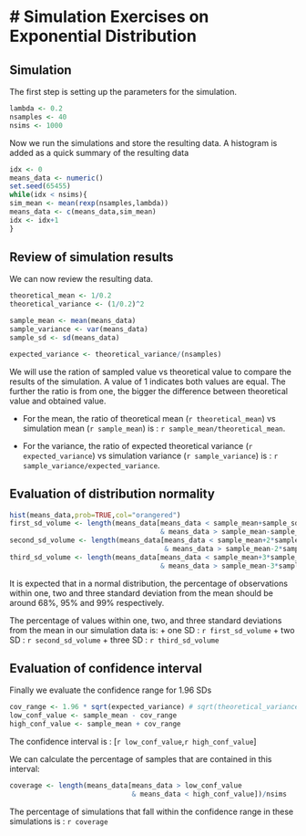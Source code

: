 # Simulation Exercises on Exponential Distribution
========================================================

## Simulation

The first step is setting up the parameters for the simulation.
```r
lambda <- 0.2
nsamples <- 40
nsims <- 1000
```

Now we run the simulations and store the resulting data.
A histogram is added as a quick summary of the resulting data
```r
idx <- 0
means_data <- numeric()
set.seed(65455)
while(idx < nsims){
sim_mean <- mean(rexp(nsamples,lambda))
means_data <- c(means_data,sim_mean)
idx <- idx+1
}
```

## Review of simulation results

We can now review the resulting data.
```r
theoretical_mean <- 1/0.2
theoretical_variance <- (1/0.2)^2

sample_mean <- mean(means_data)
sample_variance <- var(means_data)
sample_sd <- sd(means_data)

expected_variance <- theoretical_variance/(nsamples)
```

We will use the ration of sampled value vs theoretical value to compare the results of the simulation.
A value of 1 indicates both values are equal. The further the ratio is from one, the bigger the difference between theoretical value and obtained value.

+ For the mean, the ratio of theoretical mean (`r theoretical_mean`) vs simulation mean (`r sample_mean`) is : `r sample_mean/theoretical_mean`.


+ For the variance, the ratio of expected theoretical variance (`r expected_variance`) vs simulation variance (`r sample_variance`) is : `r sample_variance/expected_variance`.

## Evaluation of distribution normality

```r
hist(means_data,prob=TRUE,col="orangered")
first_sd_volume <- length(means_data[means_data < sample_mean+sample_sd 
                                     & means_data > sample_mean-sample_sd])/nsims
second_sd_volume <- length(means_data[means_data < sample_mean+2*sample_sd 
                                      & means_data > sample_mean-2*sample_sd])/nsims
third_sd_volume <- length(means_data[means_data < sample_mean+3*sample_sd 
                                     & means_data > sample_mean-3*sample_sd])/nsims
```

It is expected that in a normal distribution, the percentage of observations within one, two and three standard deviation from the mean should be around 68%, 95% and 99% respectively.

The percentage of values within one, two, and three standard deviations from the mean in our simulation data is:
+ one SD : `r first_sd_volume`
+ two SD : `r second_sd_volume`
+ three SD : `r third_sd_volume`

## Evaluation of confidence interval

Finally we evaluate the confidence range for 1.96 SDs
```r
cov_range <- 1.96 * sqrt(expected_variance) # sqrt(theoretical_variance/nsamples)
low_conf_value <- sample_mean - cov_range
high_conf_value <- sample_mean + cov_range
```

The confidence interval is : [`r low_conf_value`,`r high_conf_value`]

We can calculate the percentage of samples that are contained in this interval:
```r
coverage <- length(means_data[means_data > low_conf_value 
                              & means_data < high_conf_value])/nsims
```

The percentage of simulations that fall within the confidence range in these simulations is : `r coverage`